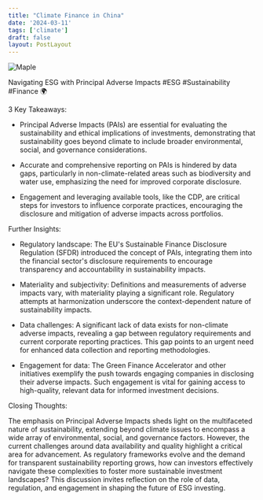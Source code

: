 ```yaml
---
title: "Climate Finance in China"
date: '2024-03-11'
tags: ['climate']
draft: false
layout: PostLayout
---
```


<div className="flex justify-center">
  <div className="my-1 w-full px-2 xl:my-1 xl:w-1/2 xl:px-2">
    <img src="https://img.youtube.com/vi/GJJrDVKsDXg/0.jpg" alt="Maple" className="mx-auto h-58 w-auto" />
  </div>
</div>

Navigating ESG with Principal Adverse Impacts #ESG #Sustainability #Finance 🌍

3 Key Takeaways:

- Principal Adverse Impacts (PAIs) are essential for evaluating the sustainability and ethical implications of investments, demonstrating that sustainability goes beyond climate to include broader environmental, social, and governance considerations.
  
- Accurate and comprehensive reporting on PAIs is hindered by data gaps, particularly in non-climate-related areas such as biodiversity and water use, emphasizing the need for improved corporate disclosure.

- Engagement and leveraging available tools, like the CDP, are critical steps for investors to influence corporate practices, encouraging the disclosure and mitigation of adverse impacts across portfolios.

Further Insights:

- Regulatory landscape: The EU's Sustainable Finance Disclosure Regulation (SFDR) introduced the concept of PAIs, integrating them into the financial sector's disclosure requirements to encourage transparency and accountability in sustainability impacts.

- Materiality and subjectivity: Definitions and measurements of adverse impacts vary, with materiality playing a significant role. Regulatory attempts at harmonization underscore the context-dependent nature of sustainability impacts.

- Data challenges: A significant lack of data exists for non-climate adverse impacts, revealing a gap between regulatory requirements and current corporate reporting practices. This gap points to an urgent need for enhanced data collection and reporting methodologies.

- Engagement for data: The Green Finance Accelerator and other initiatives exemplify the push towards engaging companies in disclosing their adverse impacts. Such engagement is vital for gaining access to high-quality, relevant data for informed investment decisions.

Closing Thoughts:

The emphasis on Principal Adverse Impacts sheds light on the multifaceted nature of sustainability, extending beyond climate issues to encompass a wide array of environmental, social, and governance factors. However, the current challenges around data availability and quality highlight a critical area for advancement. As regulatory frameworks evolve and the demand for transparent sustainability reporting grows, how can investors effectively navigate these complexities to foster more sustainable investment landscapes? This discussion invites reflection on the role of data, regulation, and engagement in shaping the future of ESG investing.
